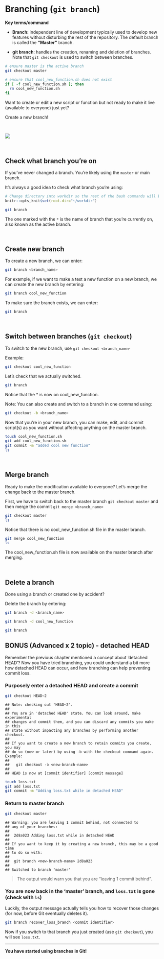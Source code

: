# Branching (`git branch`)

**Key terms/command**

* **Branch**: independent line of development typically used to develop new features without disturbing the rest of the repository. The default branch is called the **"Master"** branch.

* **git branch**: handles the creation, renaming and deletion of branches. Note that `git checkout` is used to switch between branches.

```bash
# ensure master is the active branch
git checkout master
```

```bash
# ensure that cool_new_function.sh does not exist
if [ -f cool_new_function.sh ]; then
  rm cool_new_function.sh
fi
```

Want to create or edit a new script or function but not ready to make it live (available to everyone) just yet? 

Create a new branch! 

<br>

![](img/git_branch_merge.png)

<br>

## Check what branch you're on

If you've never changed a branch. You're likely using the `master` or main branch.

It's always a good idea to check what branch you're using:

```r
# Change directory into workdir so the rest of the bash commands will be run in it
knitr::opts_knit$set(root.dir="~/workdir")
```

```bash
git branch
```

The one marked with the `*` is the name of branch that you're currently on, also known as the active branch.

<br>

## Create new branch

To create a new branch, we can enter:

```bash
git branch <branch_name>
```

For example, if we want to make a test a new function on a new branch, we can create the new branch by entering:
```bash
git branch cool_new_function
```

To make sure the branch exists, we can enter:
```bash
git branch
```

<br>

## Switch between branches (`git checkout`)

To switch to the new branch, use `git checkout <branch_name>`

Example:
```bash
git checkout cool_new_function
```

Let's check that we actually switched.
```bash
git branch
```

Notice that the * is now on cool_new_function.

Note: You can also create and switch to a branch in one command using:

```bash
git checkout -b <branch_name>
```

Now that you're in your new branch, you can make, edit, and commit script(s) as you want without affecting anything on the master branch.

```bash
touch cool_new_function.sh
git add cool_new_function.sh
git commit -m "added cool new function"
ls
```

<br>

## Merge branch

Ready to make the modification available to everyone? Let's merge the change back to the master branch.

First, we have to switch back to the master branch `git checkout master` and then merge the commit `git merge <branch_name>`

```bash
git checkout master
ls
```

Notice that there is no cool_new_function.sh file in the master branch.

```bash
git merge cool_new_function
ls
```

The cool_new_function.sh file is now available on the master branch after merging.

<br>

## Delete a branch

Done using a branch or created one by accident?

Delete the branch by entering:

```bash
git branch -d <branch_name>
```

```bash
git branch -d cool_new_function
```

```bash
git branch
```

## BONUS (Advanced x 2 topic) - detached HEAD {-}

Remember the previous chapter mentioned a concept about 'detached HEAD'? Now you have tried branching, you could understand a bit more how detached HEAD can occur, and how branching can help preventing commit loss.

### Purposely enter a detached HEAD and create a commit
```bash
git checkout HEAD~2
```

```
## Note: checking out 'HEAD~2'.
##
## You are in 'detached HEAD' state. You can look around, make experimental
## changes and commit them, and you can discard any commits you make in this
## state without impacting any branches by performing another checkout.
##
## If you want to create a new branch to retain commits you create, you may
## do so (now or later) by using -b with the checkout command again. Example:
##
##   git checkout -b <new-branch-name>
##
## HEAD is now at [commit identifier] [commit message]
```

```bash
touch loss.txt
git add loss.txt
git commit -m "Adding loss.txt while in detached HEAD"
```

### Return to master branch
```bash
git checkout master
```

```
## Warning: you are leaving 1 commit behind, not connected to
## any of your branches:
##
##  2d8a023 Adding loss.txt while in detached HEAD
##
## If you want to keep it by creating a new branch, this may be a good time
## to do so with:
##
##  git branch <new-branch-name> 2d8a023
##
## Switched to branch 'master'
```
> The output would warn you that you are "leaving 1 commit behind". 

### You are now back in the 'master' branch, and `loss.txt` is gone (check with `ls`)

Luckily, the output message actually tells you how to recover those changes (for now, before Git eventually deletes it).
```bash
git branch recover_loss_branch <commit identifier>
```

Now if you switch to that branch you just created (use `git checkout`), you will see `loss.txt`.


***
**You have started using branches in Git!**